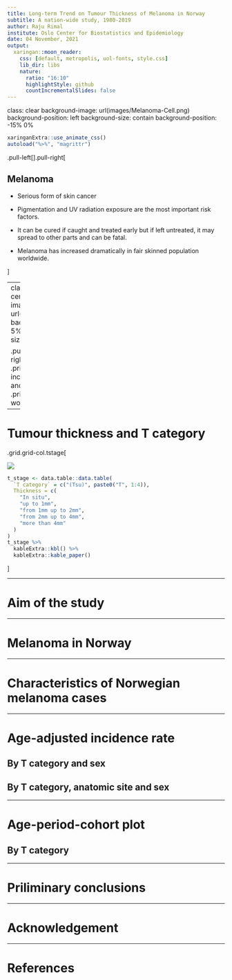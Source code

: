 ```yaml
---
title: Long-term Trend on Tumour Thickness of Melanoma in Norway
subtitle: A nation-wide study, 1980-2019
author: Raju Rimal
institute: Oslo Center for Biostatistics and Epidemiology
date: 04 November, 2021
output:
  xaringan::moon_reader:
    css: [default, metropolis, uol-fonts, style.css]
    lib_dir: libs
    nature:
      ratio: "16:10"
      highlightStyle: github
      countIncrementalSlides: false
---
```

class: clear 
background-image: url(images/Melanoma-Cell.png)
background-position: left
background-size: contain
background-position: -15% 0%

```r
xaringanExtra::use_animate_css()
autoload("%>%", "magrittr")
```


.pull-left[].pull-right[

## Melanoma

+ Serious form of skin cancer

+ Pigmentation and UV radiation exposure are the most important risk factors.

+ It can be cured if caught and treated early but if left untreated, it may spread to other parts and can be fatal.

+ Melanoma has increased dramatically in fair skinned population worldwide.

]

---
class: clear, middle, center
background-image: url("images/WpvteD.jpg")
background-position: 5% 50%
background-size: auto 80%

.pull-left[]
.huge.pull-right[
Norway is<br>
.primary[5th in incidence]<br>
and<br>
.primary[2nd in mortality]<br>
worldwide
]

---

# Tumour thickness and T category

.grid.grid-col.tstage[

![](images/T-category.png)

```r
t_stage <- data.table::data.table(
  `T category` = c("(Tsu)", paste0("T", 1:4)),
  Thickness = c(
    "In situ",
    "up to 1mm",
    "from 1mm up to 2mm",
    "from 2mm up to 4mm",
    "more than 4mm"
  )
)
t_stage %>% 
  kableExtra::kbl() %>% 
  kableExtra::kable_paper()
```

]

---

# Aim of the study

---

# Melanoma in Norway

---

# Characteristics of Norwegian melanoma cases

---

# Age-adjusted incidence rate

## By T category and sex

## By T category, anatomic site and sex

---

# Age-period-cohort plot

## By T category

---

# Priliminary conclusions

---

# Acknowledgement

---

# References




